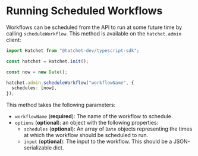 # Running Scheduled Workflows

Workflows can be scheduled from the API to run at some future time by calling `scheduleWorkflow`. This method is available on the `hatchet.admin` client:

```ts
import Hatchet from "@hatchet-dev/typescript-sdk";

const hatchet = Hatchet.init();

const now = new Date();

hatchet.admin.scheduleWorkflow("workflowName", {
  schedules: [now],
});
```

This method takes the following parameters:

- `workflowName` (**required**): The name of the workflow to schedule.
- `options` (**optional**): an object with the following properties:
  - `schedules` (**optional**): An array of `Date` objects representing the times at which the workflow should be scheduled to run.
  - `input` (**optional**): The input to the workflow. This should be a JSON-serializable dict.

